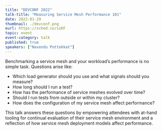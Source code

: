 ```yaml
---
title: "DEVCONF 2022"
talk-title: "Measuring Service Mesh Performance 101"
date: 2022-01-29
thumbnail: ./devconf.png
eurl: https://sched.co/siKF
topic: event
event-category: talk
published: true
speakers: ["Navendu Pottekkat"]
---
```


<p>
Benchmarking a service mesh and your workload’s performance is no simple task. Questions arise like:

<ul>
<li>Which load generator should you use and what signals should you measure?</li>
<li>How long should I run a test?</li>
<li>How has the performance of service meshes evolved over time?</li>
<li>Should I run tests from outside or within my cluster?</li>
<li>How does the configuration of my service mesh affect performance?</li>

</ul>

This talk answers these questions by empowering attendees with at-hand tooling for continual evaluation of their service mesh environment and a reflection of how service mesh deployment models affect performance.

</p>
